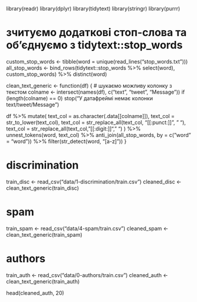 library(readr)
library(dplyr)
library(tidytext)
library(stringr)
library(purrr)

# зчитуємо додаткові стоп-слова та об'єднуємо з tidytext::stop_words
custom_stop_words <- tibble(word = unique(read_lines("stop_words.txt")))
all_stop_words <- bind_rows(tidytext::stop_words %>% select(word), custom_stop_words) %>%
  distinct(word)

clean_text_generic <- function(df) {
  # шукаємо можливу колонку з текстом
  colname <- intersect(names(df), c("text", "tweet", "Message"))
  if (length(colname) == 0) stop("У датафреймі немає колонки text/tweet/Message")
  
  df %>%
    mutate(
      text_col = as.character(.data[[colname]]),
      text_col = str_to_lower(text_col),
      text_col = str_replace_all(text_col, "[[:punct:]]", " "),
      text_col = str_replace_all(text_col, "[[:digit:]]", " ")
    ) %>%
    unnest_tokens(word, text_col) %>%
    anti_join(all_stop_words, by = c("word" = "word")) %>%
    filter(str_detect(word, "[a-z]"))
}

# discrimination
train_disc <- read_csv("data/1-discrimination/train.csv")
cleaned_disc <- clean_text_generic(train_disc)

# spam
train_spam <- read_csv("data/4-spam/train.csv")
cleaned_spam <- clean_text_generic(train_spam)

# authors
train_auth <- read_csv("data/0-authors/train.csv")
cleaned_auth <- clean_text_generic(train_auth)

head(cleaned_auth, 20)
